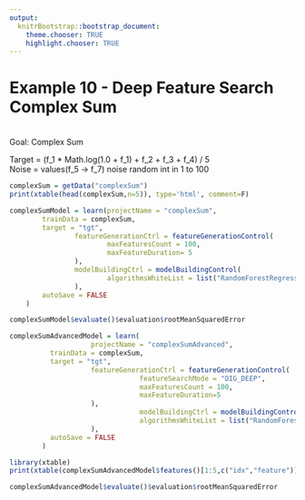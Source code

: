 ```yaml
---
output:
  knitrBootstrap::bootstrap_document:
    theme.chooser: TRUE
    highlight.chooser: TRUE
---
```


<!--
%\VignetteEngine{knitr::rmarkdown}
%\VignetteIndexEntry{Example 8}
%\VignetteDepends{xtable}
-->


# Example 10 -  Deep Feature Search Complex Sum#
<br>
Goal: Complex Sum
<br>

Target = (f_1 * Math.log(1.0 + f_1) + f_2 + f_3 + f_4) / 5
<br>
Noise = values(f_5 -> f_7) noise random int in 1 to 100

```r
complexSum = getData("complexSum")
print(xtable(head(complexSum,n=5)), type='html', comment=F)
```
```r
complexSumModel = learn(projectName = "complexSum",
        trainData = complexSum,
        target = "tgt",
				featureGenerationCtrl = featureGenerationControl(
						maxFeaturesCount = 100,
						maxFeatureDuration= 5
		 		),
				modelBuildingCtrl = modelBuildingControl(
						algorithmsWhiteList = list("RandomForestRegressor")
				),
        autoSave = FALSE
    )
```
```r
complexSumModel$evaluate()$evaluation$rootMeanSquaredError
```

```r
complexSumAdvancedModel = learn(
					projectName = "complexSumAdvanced",
          trainData = complexSum,
          target = "tgt",
					featureGenerationCtrl = featureGenerationControl(
								featureSearchMode = "DIG_DEEP",
								maxFeaturesCount = 100,
								maxFeatureDuration=5
					),
								modelBuildingCtrl = modelBuildingControl(
								algorithmsWhiteList = list("RandomForestRegressor")
					),
          autoSave = FALSE
		)
```

```r
library(xtable)
print(xtable(complexSumAdvancedModel$features()[1:5,c("idx","feature")]), type='html', comment=F) 
```
```r
complexSumAdvancedModel$evaluate()$evaluation$rootMeanSquaredError
```
